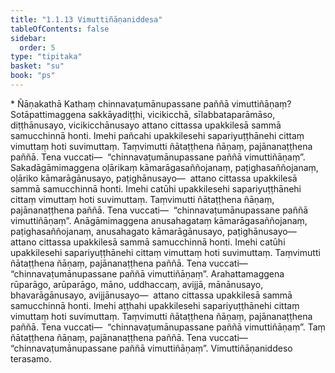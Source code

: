 ```yaml
---
title: "1.1.13 Vimuttiñāṇaniddesa"
tableOfContents: false
sidebar:
  order: 5
type: "tipitaka"
basket: "su"
book: "ps"
---
```



<DynamicBreadcrumb />

<Paragraph type="center" book="ps">
* Ñāṇakathā
</Paragraph>


<Division number="64" book="ps" bookNo="26" page="4">

<Paragraph number="461" book="ps">
Kathaṃ chinnavaṭumānupassane paññā vimuttiñāṇaṃ? Sotāpattimaggena sakkāyadiṭṭhi, vicikicchā, sīlabbataparāmāso, diṭṭhānusayo, vicikicchānusayo attano cittassa upakkilesā sammā samucchinnā honti. Imehi pañcahi upakkilesehi sapariyuṭṭhānehi cittaṃ vimuttaṃ hoti suvimuttaṃ. Taṃvimutti ñātaṭṭhena ñāṇaṃ, pajānanaṭṭhena paññā. Tena vuccati—  “chinnavaṭumānupassane paññā vimuttiñāṇaṃ”.
</Paragraph>

<Paragraph number="462" book="ps">
Sakadāgāmimaggena oḷārikaṃ kāmarāgasaññojanaṃ, paṭighasaññojanaṃ, oḷāriko kāmarāgānusayo, paṭighānusayo—  attano cittassa upakkilesā sammā samucchinnā honti. Imehi catūhi upakkilesehi sapariyuṭṭhānehi cittaṃ vimuttaṃ hoti suvimuttaṃ. Taṃvimutti ñātaṭṭhena ñāṇaṃ, pajānanaṭṭhena paññā. Tena vuccati—  “chinnavaṭumānupassane paññā vimuttiñāṇaṃ”.
</Paragraph>

<Paragraph number="463" book="ps">
Anāgāmimaggena anusahagataṃ kāmarāgasaññojanaṃ, paṭighasaññojanaṃ, anusahagato kāmarāgānusayo, paṭighānusayo—  attano cittassa upakkilesā sammā samucchinnā honti. Imehi catūhi upakkilesehi sapariyuṭṭhānehi cittaṃ vimuttaṃ hoti suvimuttaṃ. Taṃvimutti ñātaṭṭhena ñāṇaṃ, pajānanaṭṭhena paññā. Tena vuccati—  “chinnavaṭumānupassane paññā vimuttiñāṇaṃ”.
</Paragraph>

<Paragraph number="464" book="ps">
Arahattamaggena rūparāgo, arūparāgo, māno, uddhaccaṃ, avijjā, mānānusayo, bhavarāgānusayo, avijjānusayo—  attano cittassa upakkilesā sammā samucchinnā honti. Imehi aṭṭhahi upakkilesehi sapariyuṭṭhānehi cittaṃ vimuttaṃ hoti suvimuttaṃ. Taṃvimutti ñātaṭṭhena ñāṇaṃ, pajānanaṭṭhena paññā. Tena vuccati—  “chinnavaṭumānupassane paññā vimuttiñāṇaṃ”. Taṃ ñātaṭṭhena ñāṇaṃ, pajānanaṭṭhena paññā. Tena vuccati—  “chinnavaṭumānupassane paññā vimuttiñāṇaṃ”.

</Paragraph>
</Division>

<Paragraph number="465" type="center" book="ps">
Vimuttiñāṇaniddeso terasamo.
</Paragraph>